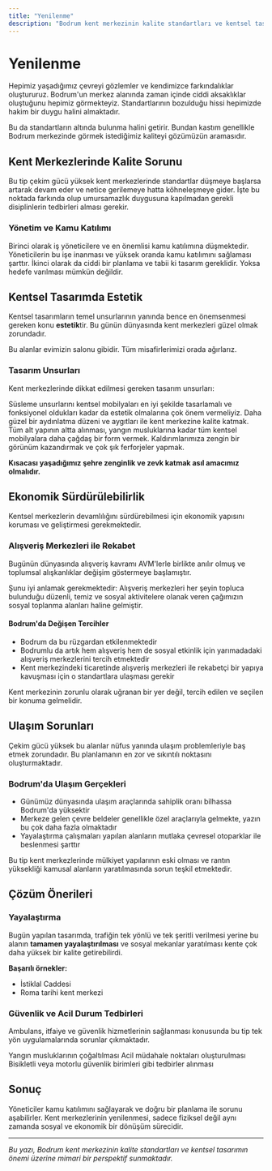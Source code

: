 ```yaml
---
title: "Yenilenme"
description: "Bodrum kent merkezinin kalite standartları ve kentsel tasarımın önemi üzerine düşünceler. Çekim gücü yüksek kent merkezlerinde yenilenme süreci."
---
```


# Yenilenme

Hepimiz yaşadığımız çevreyi gözlemler ve kendimizce farkındalıklar oluştururuz. Bodrum'un merkez alanında zaman içinde ciddi aksaklıklar oluştuğunu hepimiz görmekteyiz. Standartlarının bozulduğu hissi hepimizde hakim bir duygu halini almaktadır.

<Note>
Bu da standartların altında bulunma halini getirir. Bundan kastım genellikle Bodrum merkezinde görmek istediğimiz kaliteyi gözümüzün aramasıdır.
</Note>

## Kent Merkezlerinde Kalite Sorunu

Bu tip çekim gücü yüksek kent merkezlerinde standartlar düşmeye başlarsa artarak devam eder ve netice gerilemeye hatta köhneleşmeye gider. İşte bu noktada farkında olup umursamazlık duygusuna kapılmadan gerekli disiplinlerin tedbirleri alması gerekir.

### Yönetim ve Kamu Katılımı

<Steps>
  <Step title="Yönetici Sorumluluğu">
    Birinci olarak iş yöneticilere ve en önemlisi kamu katılımına düşmektedir. Yöneticilerin bu işe inanması ve yüksek oranda kamu katılımını sağlaması şarttır.
  </Step>
  <Step title="Planlama ve Tasarım">
    İkinci olarak da ciddi bir planlama ve tabii ki tasarım gereklidir.
  </Step>
</Steps>

<Warning>
Yoksa hedefe varılması mümkün değildir.
</Warning>

## Kentsel Tasarımda Estetik

Kentsel tasarımların temel unsurlarının yanında bence en önemsenmesi gereken konu **estetik**tir. Bu günün dünyasında kent merkezleri güzel olmak zorundadır.

<Tip>
Bu alanlar evimizin salonu gibidir. Tüm misafirlerimizi orada ağırlarız.
</Tip>

### Tasarım Unsurları

Kent merkezlerinde dikkat edilmesi gereken tasarım unsurları:

<CardGroup cols={2}>
  <Card title="Kentsel Mobilyalar" icon="chair">
    Süsleme unsurlarını kentsel mobilyaları en iyi şekilde tasarlamalı ve fonksiyonel oldukları kadar da estetik olmalarına çok önem vermeliyiz.
  </Card>
  <Card title="Aydınlatma" icon="lightbulb">
    Daha güzel bir aydınlatma düzeni ve aygıtları ile kent merkezine kalite katmak.
  </Card>
  <Card title="Altyapı" icon="wrench">
    Tüm alt yapının altta alınması, yangın musluklarına kadar tüm kentsel mobilyalara daha çağdaş bir form vermek.
  </Card>
  <Card title="Kaldırımlar" icon="road">
    Kaldırımlarımıza zengin bir görünüm kazandırmak ve çok şık ferforjeler yapmak.
  </Card>
</CardGroup>

**Kısacası yaşadığımız şehre zenginlik ve zevk katmak asıl amacımız olmalıdır.**

## Ekonomik Sürdürülebilirlik

Kentsel merkezlerin devamlılığını sürdürebilmesi için ekonomik yapısını koruması ve geliştirmesi gerekmektedir.

### Alışveriş Merkezleri ile Rekabet

Bugünün dünyasında alışveriş kavramı AVM'lerle birlikte anılır olmuş ve toplumsal alışkanlıklar değişim göstermeye başlamıştır.

<Note>
Şunu iyi anlamak gerekmektedir: Alışveriş merkezleri her şeyin topluca bulunduğu düzenli, temiz ve sosyal aktivitelere olanak veren çağımızın sosyal toplanma alanları haline gelmiştir.
</Note>

#### Bodrum'da Değişen Tercihler

- Bodrum da bu rüzgardan etkilenmektedir
- Bodrumlu da artık hem alışveriş hem de sosyal etkinlik için yarımadadaki alışveriş merkezlerini tercih etmektedir
- Kent merkezindeki ticaretinde alışveriş merkezleri ile rekabetçi bir yapıya kavuşması için o standartlara ulaşması gerekir

<Tip>
Kent merkezinin zorunlu olarak uğranan bir yer değil, tercih edilen ve seçilen bir konuma gelmelidir.
</Tip>

## Ulaşım Sorunları

Çekim gücü yüksek bu alanlar nüfus yanında ulaşım problemleriyle baş etmek zorundadır. Bu planlamanın en zor ve sıkıntılı noktasını oluşturmaktadır.

### Bodrum'da Ulaşım Gerçekleri

- Günümüz dünyasında ulaşım araçlarında sahiplik oranı bilhassa Bodrum'da yüksektir
- Merkeze gelen çevre beldeler genellikle özel araçlarıyla gelmekte, yazın bu çok daha fazla olmaktadır
- Yayalaştırma çalışmaları yapılan alanların mutlaka çevresel otoparklar ile beslenmesi şarttır

<Warning>
Bu tip kent merkezlerinde mülkiyet yapılarının eski olması ve rantın yüksekliği kamusal alanların yaratılmasında sorun teşkil etmektedir.
</Warning>

## Çözüm Önerileri

### Yayalaştırma

Bugün yapılan tasarımda, trafiğin tek yönlü ve tek şeritli verilmesi yerine bu alanın **tamamen yayalaştırılması** ve sosyal mekanlar yaratılması kente çok daha yüksek bir kalite getirebilirdi.

**Başarılı örnekler:**
- İstiklal Caddesi
- Roma tarihi kent merkezi

### Güvenlik ve Acil Durum Tedbirleri

Ambulans, itfaiye ve güvenlik hizmetlerinin sağlanması konusunda bu tip tek yön uygulamalarında sorunlar çıkmaktadır.

<Steps>
  <Step title="Yangın Güvenliği">
    Yangın musluklarının çoğaltılması
  </Step>
  <Step title="Acil Müdahale">
    Acil müdahale noktaları oluşturulması
  </Step>
  <Step title="Mobil Güvenlik">
    Bisikletli veya motorlu güvenlik birimleri gibi tedbirler alınması
  </Step>
</Steps>

## Sonuç

<Check>
Yöneticiler kamu katılımını sağlayarak ve doğru bir planlama ile sorunu aşabilirler. Kent merkezlerinin yenilenmesi, sadece fiziksel değil aynı zamanda sosyal ve ekonomik bir dönüşüm sürecidir.
</Check>

---

*Bu yazı, Bodrum kent merkezinin kalite standartları ve kentsel tasarımın önemi üzerine mimari bir perspektif sunmaktadır.*
